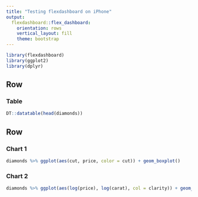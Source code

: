 ```yaml
---
title: "Testing flexdashboard on iPhone"
output: 
  flexdashboard::flex_dashboard:
    orientation: rows
    vertical_layout: fill
    theme: bootstrap
---
```



```r
library(flexdashboard)
library(ggplot2)
library(dplyr)
```

Row {data-height=200}
-----------------------------------------------------------------------

### Table

```r
DT::datatable(head(diamonds))
```

Row {data-height=350}
-----------------------------------------------------------------------

### Chart 1

```r
diamonds %>% ggplot(aes(cut, price, color = cut)) + geom_boxplot()
```

### Chart 2

```r
diamonds %>% ggplot(aes(log(price), log(carat), col = clarity)) + geom_point()
```
